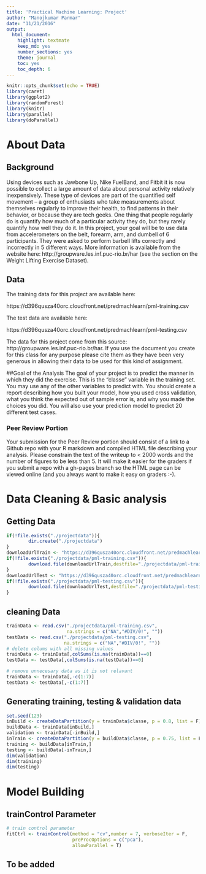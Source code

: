 ```yaml
---
title: 'Practical Machine Learning: Project'
author: "Manojkumar Parmar"
date: "11/21/2016"
output: 
  html_document: 
    highlight: textmate
    keep_md: yes
    number_sections: yes
    theme: journal
    toc: yes
    toc_depth: 6
---
```


```r
knitr::opts_chunk$set(echo = TRUE)
library(caret)
library(ggplot2)
library(randomForest)
library(knitr)
library(parallel)
library(doParallel)
```
# About Data
## Background
Using devices such as Jawbone Up, Nike FuelBand, and Fitbit it is now possible to collect a large amount of data about personal activity relatively inexpensively. These type of devices are part of the quantified self movement – a group of enthusiasts who take measurements about themselves regularly to improve their health, to find patterns in their behavior, or because they are tech geeks. One thing that people regularly do is quantify how much of a particular activity they do, but they rarely quantify how well they do it. In this project, your goal will be to use data from accelerometers on the belt, forearm, arm, and dumbell of 6 participants. They were asked to perform barbell lifts correctly and incorrectly in 5 different ways. More information is available from the website here: http://groupware.les.inf.puc-rio.br/har (see the section on the Weight Lifting Exercise Dataset).

## Data

The training data for this project are available here:

https://d396qusza40orc.cloudfront.net/predmachlearn/pml-training.csv

The test data are available here:

https://d396qusza40orc.cloudfront.net/predmachlearn/pml-testing.csv

The data for this project come from this source: http://groupware.les.inf.puc-rio.br/har. If you use the document you create for this class for any purpose please cite them as they have been very generous in allowing their data to be used for this kind of assignment.

##Goal of the Analysis
The goal of your project is to predict the manner in which they did the exercise. This is the "classe" variable in the training set. You may use any of the other variables to predict with. You should create a report describing how you built your model, how you used cross validation, what you think the expected out of sample error is, and why you made the choices you did. You will also use your prediction model to predict 20 different test cases.

### Peer Review Portion

Your submission for the Peer Review portion should consist of a link to a Github repo with your R markdown and compiled HTML file describing your analysis. Please constrain the text of the writeup to < 2000 words and the number of figures to be less than 5. It will make it easier for the graders if you submit a repo with a gh-pages branch so the HTML page can be viewed online (and you always want to make it easy on graders :-).

# Data Cleaning & Basic analysis

## Getting Data

```r
if(!file.exists("./projectdata")){
        dir.create("./projectdata")
}
downloadUrlTrain <- "https://d396qusza40orc.cloudfront.net/predmachlearn/pml-training.csv"
if(!file.exists("./projectdata/pml-training.csv")){
        download.file(downloadUrlTrain,destfile="./projectdata/pml-training.csv",method="curl")
}
downloadUrlTest <- "https://d396qusza40orc.cloudfront.net/predmachlearn/pml-testing.csv"
if(!file.exists("./projectdata/pml-testing.csv")){
        download.file(downloadUrlTest,destfile="./projectdata/pml-testing.csv",method="curl")
}
```


## cleaning Data

```r
trainData <- read.csv("./projectdata/pml-training.csv", 
                      na.strings = c("NA","#DIV/0!", ""))
testData <- read.csv("./projectdata/pml-testing.csv",
                     na.strings = c("NA","#DIV/0!", ""))
# delete colums with all missing values
trainData <- trainData[,colSums(is.na(trainData))==0]
testData <- testData[,colSums(is.na(testData))==0]

# remove unnecesary data as it is not relavant
trainData <- trainData[,-c(1:7)]
testData <- testData[,-c(1:7)]
```


## Generating training, testing & validation data

```r
set.seed(123)
inBuild <- createDataPartition(y = trainData$classe, p = 0.8, list = F)
buildData <- trainData[inBuild,]
validation <- trainData[-inBuild,]
inTrain <- createDataPartition(y = buildData$classe, p = 0.75, list = F)
training <- buildData[inTrain,]
testing <- buildData[-inTrain,]
dim(validation)
dim(training)
dim(testing)
```


# Model Building

## trainControl Parameter
```r
# train control parameter
fitCtrl <- trainControl(method = "cv",number = 7, verboseIter = F, 
                        preProcOptions = c("pca"),
                        allowParallel = T)
```


## To be added


